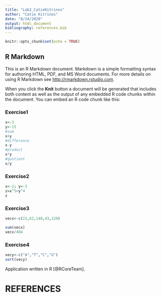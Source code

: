 ```yaml
---
title: "Lab2_CatieKitrinos"
author: "Catie Kitrinos"
date: "8/24/2020"
output: html_document
bibliography: references.bib
---
```


```r
knitr::opts_chunk$set(echo = TRUE)
```

## R Markdown

This is an R Markdown document. Markdown is a simple formatting syntax for authoring HTML, PDF, and MS Word documents. For more details on using R Markdown see <http://rmarkdown.rstudio.com>.

When you click the **Knit** button a document will be generated that includes both content as well as the output of any embedded R code chunks within the document. You can embed an R code chunk like this:


### Exercise1
```r
x<-3
y<-15
#sum
x+y
#difference
x-y
#product
x*y
#quotient
x/y
```
### Exercise2
```r
x<-2; y<-3
z=x^5>y^4
z
```

### Exercise3
```r
vecx<-c(22,62,148,43,129)

sum(vecx)
vecx/404
```

### Exercise4
```r
vecy<-c("A","T","C","G")
sort(vecy)
```



Application written in R [@RCoreTeam].

# REFERENCES
